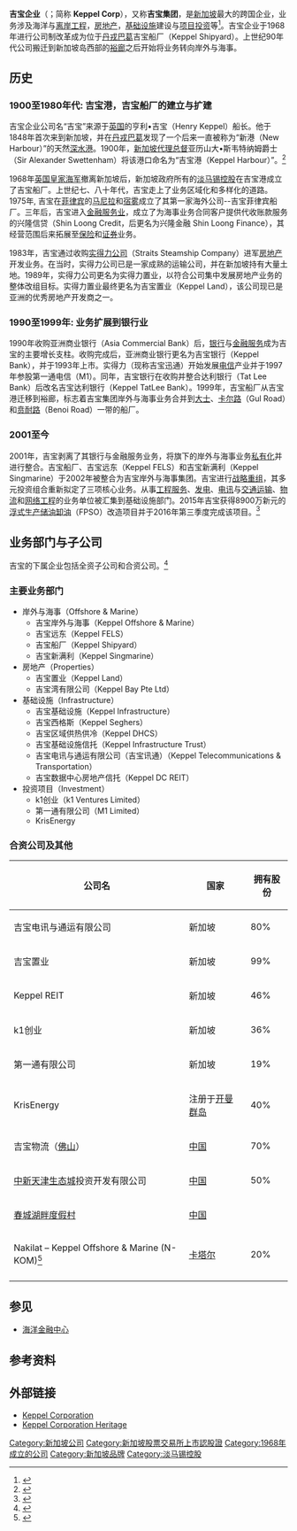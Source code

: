 {{Infobox company
 | name             = 吉宝企业
 | name_en          = {{lang|en|Keppel Corporation}}
 | logo             =  [[File:Keppel_Corporation_Logo.svg|200px]]
 | type             = [[上市公司|上市公司]]
 | traded_as        = {{sgx|BN4}}
 | genre            =
 | foundation       = {{start date and age|1968}}
 | founder          = [[新加坡政府|新加坡政府]]
 | location         = Keppel Bay Tower, HarbourFront, [[新加坡|新加坡]]
 | chairman         = [[李文献|李文献]][[博士|博士]]
 | CEO              = [[卢振华|卢振华]]
 | served_area      = 近30个国家
 | business         = [[综合企业|综合企业]]
 | industries       = 岸外与海事<br/>[[房地产|房地产]]<br/>[[基础设施|基础设施]]<br/>[[投资|投资]]
 | services         = 
 | revenue          = {{decrease}} 103亿[[新元|新元]] {{small|(2015年)}} <ref name=AR2015>{{cite web|url=http://www.kepcorp.com/annualreport2015/key-figures.html|title=Keppel Corporation Annual Report 2015 - Key Figures|publisher=Keppel Corporation|access-date=2016-11-02|archive-date=2020-09-19|archive-url=https://web.archive.org/web/20200919215236/http://www.kepcorp.com/annualreport2015/key-figures.html|dead-url=no}}</ref>
 | operating_income = 
 | net_income       = {{decrease}} 15.2亿新元 {{small|(2015年)}} <ref name=AR2015 />
 | assets           = {{decrease}} 289亿新元 {{small|(2015年)}}<ref>{{cite web|url=http://www.kepcorp.com/annualreport2015/financial-review.html|title=Keppel Corporation Annual Report 2015 - Financial Review & Outlook|publisher=Keppel Corporation|access-date=2016-11-03|archive-date=2020-09-19|archive-url=https://web.archive.org/web/20200919223518/http://www.kepcorp.com/annualreport2015/financial-review.html|dead-url=no}}</ref>
 | equity           =
 | owner            =
 | parent           = [[淡马锡控股|淡马锡控股]]
 | num_employees    = 3000
 | divisions        = Keppel Offshore & Marine <br/> Keppel Land <br/> Keppel Infrastructure <br/> Keppel Telecommunications & Transportation
 | subsid           =
 | caption          = 
 | homepage         = {{URL|http://www.kepcorp.com/}}<br />
 | footnotes        =
 | intl             = yes
}}

'''吉宝企业'''（{{lang-en|'''Keppel Corporation'''}}；简称 '''Keppel Corp'''），又称'''吉宝集团'''，是[[新加坡|新加坡]]最大的跨国企业，业务涉及海洋与[[离岸工程|离岸工程]]，[[房地产|房地产]]，[[基础设施|基础设施]]建设与[[投资|项目投资]]等<ref>{{cite web| url=http://business.asiaone.com/news/keppel-corps-q3-profit-soars-32-cent| title=Keppel Corp's Q3 profit soars 32 per cent| publisher=AsiaOne| date=Oct 20, 2013| accessdate=15 July 2016| archive-url=https://web.archive.org/web/20160821051403/http://business.asiaone.com/news/keppel-corps-q3-profit-soars-32-cent| archive-date=2016-08-21| dead-url=yes}}</ref>。吉宝企业于1968年进行公司制改革成为位于[[丹戎巴葛|丹戎巴葛]]吉宝船厂（Keppel Shipyard）。上世纪90年代公司搬迁到新加坡岛西部的[[裕廊|裕廊]]之后开始将业务转向岸外与海事。

==历史==

===1900至1980年代: 吉宝港，吉宝船厂的建立与扩建===
吉宝企业公司名“吉宝”来源于[[英国|英国]]的亨利•吉宝（Henry Keppel）船长。他于1848年首次来到新加坡，并在[[丹戎巴葛|丹戎巴葛]]发现了一个后来一直被称为“新港（New Harbour）”的天然[[深水港|深水港]]。1900年，[[新加坡总督|新加坡代理总督]]亚历山大•斯韦特纳姆爵士（Sir Alexander Swettenham）将该港口命名为“吉宝港（Keppel Harbour）”。<ref>{{cite web|url=http://www.kepcorp.com/en/content.aspx?sid=86|title=Keppel Corporation - Heritage|publisher=|access-date=2016-11-02|archive-date=2019-05-23|archive-url=https://web.archive.org/web/20190523070947/http://www.kepcorp.com/en/content.aspx?sid=86|dead-url=no}}</ref>

1968年[[英国皇家海军|英国皇家海军]]撤离新加坡后，新加坡政府所有的[[淡马锡控股|淡马锡控股]]在吉宝港成立了吉宝船厂。上世纪七、八十年代，吉宝走上了业务区域化和多样化的道路。1975年, 吉宝在[[菲律宾|菲律宾]]的[[马尼拉|马尼拉]]和[[宿雾|宿雾]]成立了其第一家海外公司--吉宝菲律宾船厂。三年后，吉宝进入[[金融服务业|金融服务业]]，成立了为海事业务合同客户提供代收账款服务的兴隆信贷（Shin Loong Credit，后更名为兴隆金融 Shin Loong Finance），其经营范围后来拓展至[[保险|保险]]和[[证券|证券]]业务。

1983年，吉宝通过收购[[实得力公司|实得力公司]]（Straits Steamship Company）进军[[房地产|房地产]]开发业务。在当时，实得力公司已是一家成熟的运输公司，并在新加坡持有大量土地。1989年，实得力公司更名为实得力置业，以符合公司集中发展房地产业务的整体改组目标。实得力置业最终更名为吉宝置业（Keppel Land），该公司现已是亚洲的优秀房地产开发商之一。

===1990至1999年: 业务扩展到银行业===
1990年收购亚洲商业银行（Asia Commercial Bank）后，[[银行|银行]]与[[金融服务|金融服务]]成为吉宝的主要增长支柱。收购完成后，亚洲商业银行更名为吉宝银行（Keppel Bank），并于1993年上市。实得力（现称吉宝迅通）开始发展[[电信|电信]]产业并于1997年参股第一通电信（M1）。同年，吉宝银行在收购并整合达利银行（Tat Lee Bank）后改名吉宝达利银行（Keppel TatLee Bank）。1999年，吉宝船厂从吉宝港迁移到裕廊，标志着吉宝集团岸外与海事业务合并到[[大士|大士]]、[[卡尔路|卡尔路]]（Gul Road）和[[贲耐路|贲耐路]]（Benoi Road）一带的船厂。

===2001至今===
2001年，吉宝剥离了其银行与金融服务业务，将旗下的岸外与海事业务[[私有化|私有化]]并进行整合。吉宝船厂、吉宝远东（Keppel FELS）和吉宝新满利（Keppel Singmarine）于2002年被整合为吉宝岸外与海事集团。吉宝进行[[战略重组|战略重组]]，其多元投资组合重新拟定了三项核心业务。从事[[工程服务|工程服务]]、[[发电|发电]]、[[电讯|电讯]]与[[交通运输|交通运输]]、[[物流|物流]]和[[网络工程|网络工程]]的业务单位被汇集到基础设施部门。2015年吉宝获得8900万新元的[[浮式生产储油卸油|浮式生产储油卸油]]（FPSO）改造项目并于2016年第三季度完成该项目。<ref>{{Citation | url=http://www.offshore-technology.com/news/newskeppel-wins-89m-worth-contracts-4644367?utm_source=Wikipedia&utm_medium=Referral&utm_campaign=Wiki%20pedia | title=Keppel wins contracts worth $89m | accessdate=2016-11-02 | archive-date=2020-10-26 | archive-url=https://web.archive.org/web/20201026161831/https://www.offshore-technology.com/news/newskeppel-wins-89m-worth-contracts-4644367?utm_source=Wikipedia&utm_medium=Referral&utm_campaign=Wiki%20pedia | dead-url=no }}</ref>

==业务部门与子公司==
吉宝的下属企业包括全资子公司和合资公司。<ref>{{cite web|url=http://www.kepcorp.com/annualreport2015/group-structure.html|title=Keppel Corporation Annual Report 2015 - Group Structure|publisher=Keppel Corporation|access-date=2016-11-03|archive-date=2020-09-19|archive-url=https://web.archive.org/web/20200919215852/http://www.kepcorp.com/annualreport2015/group-structure.html|dead-url=no}}</ref>

===主要业务部门===
*岸外与海事（Offshore & Marine）
** 吉宝岸外与海事（Keppel Offshore & Marine）
** 吉宝远东（Keppel FELS）
** 吉宝船厂（Keppel Shipyard）
** 吉宝新满利（Keppel Singmarine）
*房地产（Properties）
**吉宝置业（Keppel Land）
**吉宝湾有限公司（Keppel Bay Pte Ltd）
*基础设施（Infrastructure）
** 吉宝基础设施（Keppel Infrastructure）
** 吉宝西格斯（Keppel Seghers）
** 吉宝区域供热供冷（Keppel DHCS）
** 吉宝基础设施信托（Keppel Infrastructure Trust）
** 吉宝电讯与通运有限公司（吉宝讯通）（Keppel Telecommunications & Transportation）
** 吉宝数据中心房地产信托（Keppel DC REIT）
*投资项目（Investment）
** k1创业（k1 Ventures Limited）
** 第一通有限公司（M1 Limited）
** KrisEnergy

===合资公司及其他===
{|class="wikitable"
|-
!公司名||国家||拥有股份
|-
|吉宝电讯与通运有限公司|| 新加坡|| 80%
|-
|吉宝置业||新加坡|| 99%
|-
|Keppel REIT|| 新加坡|| 46%
|-
|k1创业 ||新加坡|| 36%
|-
|第一通有限公司 ||新加坡|| 19%
|-
|KrisEnergy ||注册于[[开曼群岛|开曼群岛]]|| 40%
|-
|吉宝物流（[[佛山|佛山]]）||[[中国|中国]]|| 70%
|-
|[[中新天津生态城|中新天津生态城]]投资开发有限公司||[[中国|中国]]|| 50%
|-
|[[春城湖畔度假村|春城湖畔度假村]]||[[中国|中国]]|| 
|-
|Nakilat – Keppel Offshore & Marine (N-KOM)<ref>{{cite web|url=http://www.keppelom.com/en/content.aspx?sid=2691|title=Nakilat-Keppel O&M|publisher=Keppel Offshore & Marine|accessdate=2016-08-08|archive-date=2020-06-30|archive-url=https://web.archive.org/web/20200630140252/http://www.keppelom.com/en/content.aspx?sid=2691|dead-url=no}}</ref> || [[卡塔尔|卡塔尔]] || 20%
|-
|}

==参见==
* [[海洋金融中心|海洋金融中心]]

==参考资料==
{{Reflist}}

==外部链接==
*[http://www.kepcorp.com/home/ Keppel Corporation] {{Wayback|url=http://www.kepcorp.com/home/ |date=20100929063308 }}
*[http://www.kepcorp.com/en/content.aspx?sid=86 Keppel Corporation Heritage] {{Wayback|url=http://www.kepcorp.com/en/content.aspx?sid=86 |date=20190523070947 }}

{{新加坡企業}}
{{FTSE STI}}

[[Category:新加坡公司|Category:新加坡公司]]
[[Category:新加坡股票交易所上市認股證|Category:新加坡股票交易所上市認股證]]
[[Category:1968年成立的公司|Category:1968年成立的公司]]
[[Category:新加坡品牌|Category:新加坡品牌]]
[[Category:淡马锡控股|Category:淡马锡控股]]